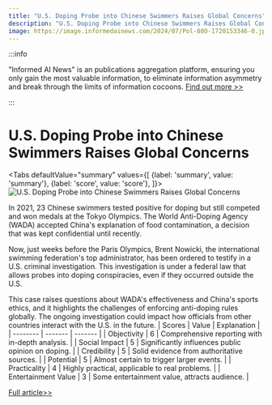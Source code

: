 ```yaml
---
title: "U.S. Doping Probe into Chinese Swimmers Raises Global Concerns"
description: "U.S. Doping Probe into Chinese Swimmers Raises Global Concerns"
image: https://image.informedainews.com/2024/07/Pol-80O-1720153346-0.jpg
---
```



:::info

"Informed AI News" is an publications aggregation platform, ensuring you only gain the most valuable information, to eliminate information asymmetry and break through the limits of information cocoons.  [Find out more >>](/)

:::

# U.S. Doping Probe into Chinese Swimmers Raises Global Concerns


<Tabs
	defaultValue="summary"
	values={[
	{label: 'summary', value: 'summary'},
	{label: 'score', value: 'score'},
]}>
<TabItem value="summary">
<img
  src="https://image.informedainews.com/2024/07/Pol-80O-1720153346-0.jpg"
  alt="U.S. Doping Probe into Chinese Swimmers Raises Global Concerns"
/>



In 2021, 23 Chinese swimmers tested positive for doping but still competed and won medals at the Tokyo Olympics. The World Anti-Doping Agency (WADA) accepted China's explanation of food contamination, a decision that was kept confidential until recently.

Now, just weeks before the Paris Olympics, Brent Nowicki, the international swimming federation's top administrator, has been ordered to testify in a U.S. criminal investigation. This investigation is under a federal law that allows probes into doping conspiracies, even if they occurred outside the U.S.

This case raises questions about WADA's effectiveness and China's sports ethics, and it highlights the challenges of enforcing anti-doping rules globally. The ongoing investigation could impact how officials from other countries interact with the U.S. in the future.
</TabItem>
<TabItem value="score">
	| Scores     | Value   | Explanation |
	| -------- | ------- | ------- |
	| Objectivity  | 6    | Comprehensive reporting with in-depth analysis.    |
	| Social Impact | 5     | Significantly influences public opinion on doping.    |
	| Credibility    | 5    | Solid evidence from authoritative sources.    |
	| Potential    | 5    | Almost certain to trigger larger events.    |
	| Practicality    | 4    | Highly practical, applicable to real problems.    |
	| Entertainment Value    | 3    | Some entertainment value, attracts audience.    |
</TabItem>
</Tabs>

[Full article>>](https://asia.nikkei.com/Spotlight/Sports/Chinese-swimmers-face-U.S.-doping-probe-world-federation-confirms)
